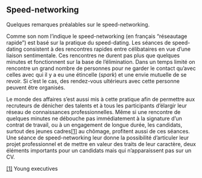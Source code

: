 ## Speed-networking

Quelques remarques préalables sur le speed-networking.

Comme son nom l’indique le speed-networking (en français “réseautage rapide”) est basé sur la pratique du speed-dating. Les séances de speed-dating consistent à des rencontres rapides entre célibataires en vue d’une liaison sentimentale. Ces rencontres ne durent pas plus que quelques minutes et fonctionnent sur la base de l’élimination. Dans un temps limité on rencontre un grand nombre de personnes pour ne garder le contact qu’avec celles avec qui il y a eu une étincelle (*spark*) et une envie mutuelle de se revoir. Si c’est le cas, des rendez-vous ultérieurs avec cette personne peuvent être organisés.

Le monde des affaires s’est aussi mis à cette pratique afin de permettre aux recruteurs de dénicher des talents et à tous les participants d’élargir leur réseau de connaissances professionnelles. Même si une rencontre de quelques minutes ne débouche pas immédiatement à la signature d’un contrat de travail, ou à un engagement de longue durée, les candidats, surtout des jeunes cadres[[1]](<#_ftn1>) au chômage, profitent aussi de ces séances. Une séance de speed-networking leur donne la possibilité d’articuler leur projet professionnel et de mettre en valeur des traits de leur caractère, deux éléments importants pour un candidats mais qui n’apparaissent pas sur un CV.



[[1]](<#_ftnref1>) Young executives


